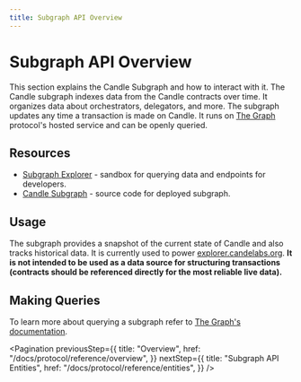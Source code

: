 ```yaml
---
title: Subgraph API Overview
---
```


# Subgraph API Overview

This section explains the Candle Subgraph and how to interact with it. The
Candle subgraph indexes data from the Candle contracts over time. It organizes
data about orchestrators, delegators, and more. The subgraph updates any time a
transaction is made on Candle. It runs on [The Graph](https://thegraph.com/)
protocol's hosted service and can be openly queried.

## Resources

- [Subgraph Explorer](https://thegraph.com/explorer/subgraph/candle/candle) -
  sandbox for querying data and endpoints for developers.
- [Candle Subgraph](https://github.com/CandlePlatforms/candlejs/tree/master/packages/subgraph) -
  source code for deployed subgraph.

## Usage

The subgraph provides a snapshot of the current state of Candle and also tracks
historical data. It is currently used to power
[explorer.candelabs.org](https://explorer.candelabs.org). **It is not intended
to be used as a data source for structuring transactions (contracts should be
referenced directly for the most reliable live data).**

## Making Queries

To learn more about querying a subgraph refer to
[The Graph's documentation](https://thegraph.com/docs/introduction).

<Pagination
  previousStep={{
    title: "Overview",
    href: "/docs/protocol/reference/overview",
  }}
  nextStep={{
    title: "Subgraph API Entities",
    href: "/docs/protocol/reference/entities",
  }}
/>
